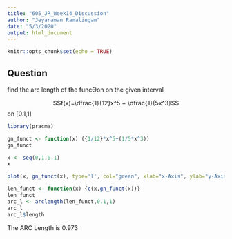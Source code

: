 ```yaml
---
title: "605_JR_Week14_Discussion"
author: "Jeyaraman Ramalingam"
date: "5/3/2020"
output: html_document
---
```


```r
knitr::opts_chunk$set(echo = TRUE)
```

## Question 

find the arc length of the funcƟon on the given interval

$$f(x)=\dfrac{1}{12}x^5 + \dfrac{1}{5x^3}$$ on [0.1,1]

```r

library(pracma)

gn_funct <- function(x) ({1/12}*x^5+(1/5*x^3))
gn_funct

x <- seq(0,1,0.1)
x

plot(x, gn_funct(x), type='l', col="green", xlab="x-Axis", ylab="y-Axis")

len_funct <- function(x) {c(x,gn_funct(x))}
len_funct
arc_l <- arclength(len_funct,0.1,1)
arc_l
arc_l$length  
```

The ARC Length  is 0.973